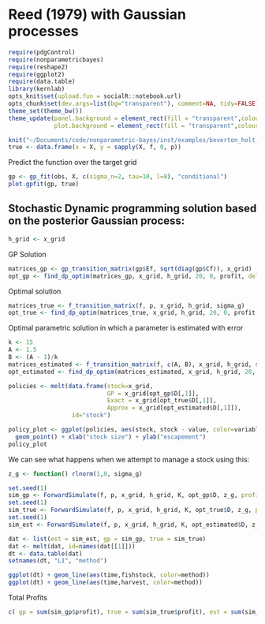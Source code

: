Reed (1979) with Gaussian processes 
========================================================


```r
require(pdgControl)
require(nonparametricbayes)
require(reshape2)
require(ggplot2)
require(data.table)
library(kernlab)
opts_knit$set(upload.fun = socialR::notebook.url)
opts_chunk$set(dev.args=list(bg="transparent"), comment=NA, tidy=FALSE)
theme_set(theme_bw())
theme_update(panel.background = element_rect(fill = "transparent",colour = NA),
             plot.background = element_rect(fill = "transparent",colour = NA))
```


```r
knit("~/Documents/code/nonparametric-bayes/inst/examples/beverton_holt_data.Rmd")
true <- data.frame(x = X, y = sapply(X, f, 0, p))
```

Predict the function over the target grid

```r
gp <- gp_fit(obs, X, c(sigma_n=2, tau=10, l=8), "conditional")
plot.gpfit(gp, true)
```


## Stochastic Dynamic programming solution based on the posterior Gaussian process:

```r
h_grid <- x_grid
```

GP Solution

```r
matrices_gp <- gp_transition_matrix(gp$Ef, sqrt(diag(gp$Cf)), x_grid)
opt_gp <- find_dp_optim(matrices_gp, x_grid, h_grid, 20, 0, profit, delta=.01)
```

Optimal solution

```r
matrices_true <- f_transition_matrix(f, p, x_grid, h_grid, sigma_g)
opt_true <- find_dp_optim(matrices_true, x_grid, h_grid, 20, 0, profit, delta=.01)
```

Optimal parametric solution in which a parameter is estimated with error

```r
k <- 15
A <- 1.5
B <- (A - 1)/k
matrices_estimated <- f_transition_matrix(f, c(A, B), x_grid, h_grid, sigma_g)
opt_estimated <- find_dp_optim(matrices_estimated, x_grid, h_grid, 20, 0, profit, delta=.01)
```


```r
policies <- melt(data.frame(stock=x_grid, 
                            GP = x_grid[opt_gp$D[,1]], 
                            Exact = x_grid[opt_true$D[,1]],
                            Approx = x_grid[opt_estimated$D[,1]]),
                  id="stock")

policy_plot <- ggplot(policies, aes(stock, stock - value, color=variable)) +
  geom_point() + xlab("stock size") + ylab("escapement") 
policy_plot
```

We can see what happens when we attempt to manage a stock using this:

``` r
z_g <- function() rlnorm(1,0, sigma_g)
````

``` r
set.seed(1)
sim_gp <- ForwardSimulate(f, p, x_grid, h_grid, K, opt_gp$D, z_g, profit=profit)
set.seed(1)
sim_true <- ForwardSimulate(f, p, x_grid, h_grid, K, opt_true$D, z_g, profit=profit)
set.seed(1)
sim_est <- ForwardSimulate(f, p, x_grid, h_grid, K, opt_estimated$D, z_g, profit=profit)
````


```r
dat <- list(est = sim_est, gp = sim_gp, true = sim_true)
dat <- melt(dat, id=names(dat[[1]]))
dt <- data.table(dat)
setnames(dt, "L1", "method") 
```

``` r
ggplot(dt) + geom_line(aes(time,fishstock, color=method))
ggplot(dt) + geom_line(aes(time,harvest, color=method))
````

Total Profits

```r
c( gp = sum(sim_gp$profit), true = sum(sim_true$profit), est = sum(sim_est$profit))
```

